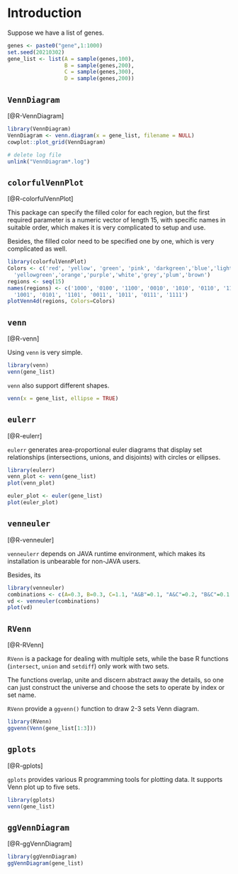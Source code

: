 # Introduction {#intro}

Suppose we have a list of genes.

```r
genes <- paste0("gene",1:1000)
set.seed(20210302)
gene_list <- list(A = sample(genes,100),
                  B = sample(genes,200),
                  C = sample(genes,300),
                  D = sample(genes,200))
```

## `VennDiagram`

[@R-VennDiagram]



```r
library(VennDiagram)
VennDiagram <- venn.diagram(x = gene_list, filename = NULL)
cowplot::plot_grid(VennDiagram)
```

```r
# delete log file
unlink("VennDiagram*.log")
```


## `colorfulVennPlot`

[@R-colorfulVennPlot]

This package can specify the filled color for each region, but the first required parameter is a numeric vector of length 15, with specific names in suitable order, which makes it is very complicated to setup and use.

Besides, the filled color need to be specified one by one, which is very complicated as well.

```r
library(colorfulVennPlot)
Colors <- c('red', 'yellow', 'green', 'pink', 'darkgreen','blue','lightblue','tan', 
  'yellowgreen','orange','purple','white','grey','plum','brown')
regions <- seq(15)
names(regions) <- c('1000', '0100', '1100', '0010', '1010', '0110', '1110', '0001', 
  '1001', '0101', '1101', '0011', '1011', '0111', '1111')
plotVenn4d(regions, Colors=Colors)
```

## `venn`

[@R-venn]

Using `venn` is very simple.

```r
library(venn)
venn(gene_list)
```

`venn` also support different shapes.

```r
venn(x = gene_list, ellipse = TRUE)
```

## `eulerr`

[@R-eulerr]

`eulerr` generates area-proportional euler diagrams that display set relationships (intersections, unions, and disjoints) with circles or ellipses.

```r
library(eulerr)
venn_plot <- venn(gene_list)
plot(venn_plot)
```

```r
euler_plot <- euler(gene_list)
plot(euler_plot)
```

## `venneuler`

[@R-venneuler]

`venneulerr` depends on JAVA runtime environment, which makes its installation is unbearable for non-JAVA users.

Besides, its

```r
library(venneuler)
combinations <- c(A=0.3, B=0.3, C=1.1, "A&B"=0.1, "A&C"=0.2, "B&C"=0.1 ,"A&B&C"=0.1)
vd <- venneuler(combinations)
plot(vd)
```

## `RVenn`

[@R-RVenn]

`RVenn` is a package for dealing with multiple sets, while the base R functions (`intersect`, `union` and `setdiff`) only work with two sets.

The functions overlap, unite and discern abstract away the details, so one can just construct the universe and choose the sets to operate by index or set name.

`RVenn` provide a `ggvenn()` function to draw 2-3 sets Venn diagram.

```r
library(RVenn)
ggvenn(Venn(gene_list[1:3]))
```

## `gplots`

[@R-gplots]

`gplots` provides various R programming tools for plotting data. It supports Venn plot up to five sets.

```r
library(gplots)
venn(gene_list)
```

## `ggVennDiagram`

[@R-ggVennDiagram]

```r
library(ggVennDiagram)
ggVennDiagram(gene_list)
```
